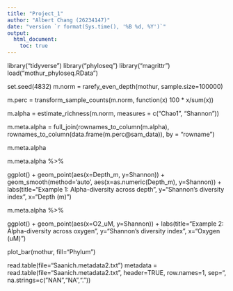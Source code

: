 ```yaml
---
title: "Project_1"
author: "Albert Chang (26234147)"
date: "version `r format(Sys.time(), '%B %d, %Y')`"
output: 
  html_document:
    toc: true
---
```


library("tidyverse")
library("phyloseq")
library("magrittr")
load("mothur_phyloseq.RData")

set.seed(4832)
m.norm = rarefy_even_depth(mothur, sample.size=100000)

m.perc = transform_sample_counts(m.norm, function(x) 100 * x/sum(x))

m.alpha = estimate_richness(m.norm, measures = c("Chao1", "Shannon"))

m.meta.alpha = full_join(rownames_to_column(m.alpha), rownames_to_column(data.frame(m.perc@sam_data)), by = "rowname")

m.meta.alpha

m.meta.alpha %>% 
  
ggplot() +
  geom_point(aes(x=Depth_m, y=Shannon)) +
   geom_smooth(method='auto', aes(x=as.numeric(Depth_m), y=Shannon)) +
  labs(title="Example 1: Alpha-diversity across depth", y="Shannon's diversity index", x="Depth (m)")
  
m.meta.alpha %>% 

ggplot() +
  geom_point(aes(x=O2_uM, y=Shannon)) +
  labs(title="Example 2: Alpha-diversity across oxygen", y="Shannon's diversity index", x="Oxygen (uM)")
  
  

plot_bar(mothur, fill="Phylum")

read.table(file="Saanich.metadata2.txt")
metadata = read.table(file="Saanich.metadata2.txt", header=TRUE, row.names=1, sep="\t", na.strings=c("NAN","NA","."))
